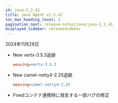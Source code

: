 ```yaml
---
id: java-2_2_42
title: Java Agent v2.2.42
toc_max_heading_level: 2
pagination_next: release-notes/java/java-2_2_41
displayed_sidebar: releaseSidebar
---
```


2024年11月28日

- <Status priority='1'>New</Status> vertx-3.5.3追跡

  ```ini title="whatap.conf"
  weaving=vertx-3.5.3
  ```

- <Status priority='1'>New</Status> camel-netty4-2.25追跡

  ```ini title="whatap.conf"
  weaving=camel-netty4-2.25
  ```

- <Status priority='0'>Fixed</Status>コンテナ連携時に発生する一部バグの修正


<DownloadJava ver="2.2.42" />
